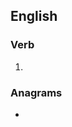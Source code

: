 ==English==

===Verb===
{{head|en|verb form}}

# {{en-past of|patine}}

===Anagrams===
* {{anagrams|en|a=adeinpt|antidep|depaint|inadept|painted|pantied|tenidap}}